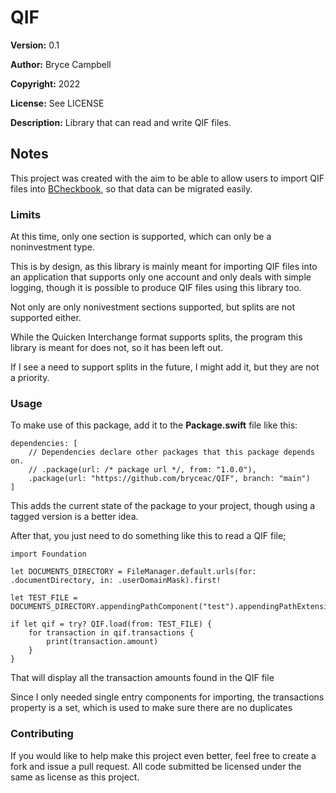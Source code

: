 =QIF=

'''Version:''' 0.1

'''Author:''' Bryce Campbell

'''Copyright:''' 2022

'''License:''' See LICENSE

'''Description:''' Library that can read and write QIF files.

==Notes==

This project was created with the aim to be able to allow users 
to import QIF files into 
<a href="https://github.com/bryceac/BCheckbook">BCheckbook</a>, 
so that data can be migrated easily.

===Limits===

At this time, only one section is supported, which can only be a noninvestment type.

This is by design, 
as this library is mainly meant 
for importing QIF files 
into an application that supports only one account and 
only deals with simple logging, 
though it is possible to produce QIF files using this library too.

Not only are only nonivestment sections supported, 
but splits are not supported either.

While the Quicken Interchange format supports splits, 
the program this library is meant for does not, so it has been left out.

If I see a need to support splits in the future, I might add it, 
but they are not a priority.

===Usage===

To make use of this package, add it to the <strong>Package.swift</strong> file like this:

<pre>
dependencies: [
    // Dependencies declare other packages that this package depends on.
    // .package(url: /* package url */, from: "1.0.0"),
    .package(url: "https://github.com/bryceac/QIF", branch: "main")
]
</pre>

This adds the current state of the package to your project, 
though using a tagged version is a better idea.

After that, you just need to do something like this to read a QIF file;

<pre>
import Foundation

let DOCUMENTS_DIRECTORY = FileManager.default.urls(for: .documentDirectory, in: .userDomainMask).first!

let TEST_FILE = DOCUMENTS_DIRECTORY.appendingPathComponent("test").appendingPathExtension("qif")

if let qif = try? QIF.load(from: TEST_FILE) {
    for transaction in qif.transactions {
        print(transaction.amount)
    }
}
</pre>

That will display all the transaction amounts found in the QIF file

Since I only needed single entry components for importing, 
the transactions property is a set, 
which is used to make sure there are no duplicates

===Contributing===

If you would like to help make this project even better, 
feel free to create a fork and issue a pull request. 
All code submitted be licensed under the same as license as 
this project.